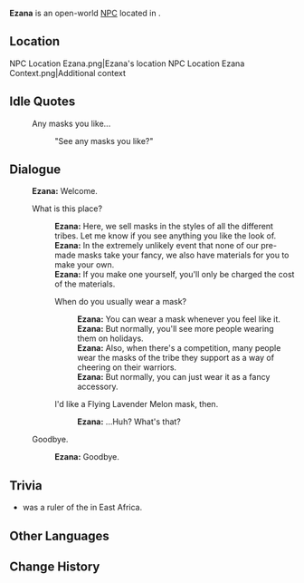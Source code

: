 {{Meta
<!-- Remove this template after adding the missing info -->
|missing_NPC_profile  = yes
}}
{{Character Infobox
|type             = Open-World NPC
|image            = NPC Ezana.png
|realname         = 
|deceased         = 
|region           = Natlan
|location         = Natlan
|affiliation      = Flower-Feather Clan
|title            = 

|ancestry         = <!-- Clan/family -->
|father           = 
|mother           = 
|spouse           = 
|sibling          = 
|child            = 
|relative         = 

|voiceEN          = 
|voiceCN          = 
|voiceJP          = 
|voiceKR          = 
|dialoguereward   = 
}}
'''Ezana''' is an open-world [[NPC]] located in {{Location|Stadium of the Sacred Flame}}.

==Location==
<gallery>
NPC Location Ezana.png|Ezana's location
NPC Location Ezana Context.png|Additional context
</gallery>
<!--
==Profile==
Detailed story/lore information goes here.
''(To be added.)''

===Appearance===
Keep appearance section short and concise. Limit to 2 paragraphs with 3-4 sentences each.
''(To be added.)''

==Quests and Events==
{{Quests and Events}}
-->
==Idle Quotes==
{{Dialogue Start}}
: {{DIcon|Idle}} Any masks you like...
:: {{A|VO Ezana 01.ogg}} "See any masks you like?"
{{Dialogue End}}

==Dialogue==
{{Dialogue Start}}
:'''Ezana:''' Welcome.
:{{DIcon}} What is this place?
::'''Ezana:''' Here, we sell masks in the styles of all the different tribes. Let me know if you see anything you like the look of.
::'''Ezana:''' In the extremely unlikely event that none of our pre-made masks take your fancy, we also have materials for you to make your own.
::'''Ezana:''' If you make one yourself, you'll only be charged the cost of the materials.
::{{DIcon}} When do you usually wear a mask?
:::'''Ezana:''' You can wear a mask whenever you feel like it.
:::'''Ezana:''' But normally, you'll see more people wearing them on holidays.
:::'''Ezana:''' Also, when there's a competition, many people wear the masks of the tribe they support as a way of cheering on their warriors.
:::'''Ezana:''' But normally, you can just wear it as a fancy accessory.
::{{DIcon}} I'd like a Flying Lavender Melon mask, then.
:::'''Ezana:''' ...Huh? What's that?
:{{DIcon}} Goodbye.
::'''Ezana:''' Goodbye.
{{Dialogue End}}
<!--
==Event Dialogue==
===Event Name===
{{Dialogue Start}}
:'''Ezana:'''
{{Dialogue End}}
-->
== Trivia ==

* {{W|Ezana of Axum|Ezana}} was a ruler of the {{W|Kingdom of Aksum}} in East Africa.

==Other Languages==
{{Other Languages|default_hidden=1
|en       = Ezana
|zhs      = 依扎娜
|zhs_rm   = Yīzhānà
|zht      = 依扎娜
|zht_rm   = Yīzhānà
|ja       = エザナ
|ko       = 에자나
|es       = Ezana
|fr       = Ezana
|ru       = Эзана
|th       = Ezana
|vi       = Ezana
|de       = Ezana
|id       = Ezana
|pt       = Ezana
|tr       = Ezana
|it       = Ezana
}}

==Change History==
{{Change History|5.0}}
<!--
==References==
{{Reflist}}
-->